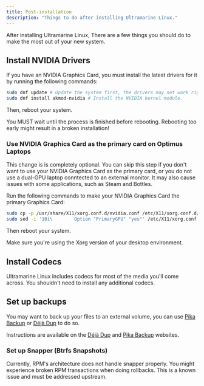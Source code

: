```yaml
---
title: Post-installation
description: "Things to do after installing Ultramarine Linux."
---
```



After installing Ultramarine Linux, There are a few things you should do to make the most out of your new system.

## Install NVIDIA Drivers

If you have an NVIDIA Graphics Card, you must install the latest drivers for it by running the following commands:

```bash
sudo dnf update # Update the system first, the drivers may not work right if you don't.
sudo dnf install akmod-nvidia # Install the NVIDIA kernel module.
```

Then, reboot your system.

<Alert type="warning">
  You MUST wait until the process is finished before rebooting. Rebooting too
  early might result in a broken installation!
</Alert>

### Use NVIDIA Graphics Card as the primary card on Optimus Laptops

<Alert type="info">
  This change is is completely optional. You can skip this step if you don't
  want to use your NVIDIA Graphics Card as the primary card, or you do not use a
  dual-GPU laptop conntected to an external monitor. It may also cause issues
  with some applications, such as Steam and Bottles.
</Alert>

Run the following commands to make your NVIDIA Graphics Card the primary Graphics Card:

```bash
sudo cp -p /usr/share/X11/xorg.conf.d/nvidia.conf /etc/X11/xorg.conf.d/nvidia.conf
sudo sed -i '10i\        Option "PrimaryGPU" "yes"' /etc/X11/xorg.conf.d/nvidia.conf # Add PrimaryGPU = yes to the 10th line of the file.
```

Then reboot your system.

Make sure you're using the Xorg version of your desktop environment.

## Install Codecs

Ultramarine Linux includes codecs for most of the media you'll come across. You shouldn't need to install any additional codecs.

## Set up backups

You may want to back up your files to an external volume, you can use [Pika Backup] or [Déjà Dup] to do so.

Instructions are available on the [Déjà Dup] and [Pika Backup] websites.

[Déjà Dup]: https://wiki.gnome.org/Apps/DejaDup
[Pika Backup]: https://apps.gnome.org/PikaBackup/

### Set up Snapper (Btrfs Snapshots)

Currently, RPM's architecture does not handle snapper properly. You might experience broken RPM transactions when doing rollbacks. This is a known issue and must be addressed upstream.
